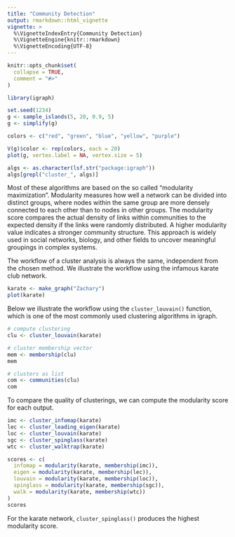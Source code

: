 ```yaml
---
title: "Community Detection"
output: rmarkdown::html_vignette
vignette: >
  %\VignetteIndexEntry{Community Detection}
  %\VignetteEngine{knitr::rmarkdown}
  %\VignetteEncoding{UTF-8}
---
```


```r
knitr::opts_chunk$set(
  collapse = TRUE,
  comment = "#>"
)
```

```r
library(igraph)
```


```r
set.seed(1234)
g <- sample_islands(5, 20, 0.9, 5)
g <- simplify(g)

colors <- c("red", "green", "blue", "yellow", "purple")

V(g)$color <- rep(colors, each = 20)
plot(g, vertex.label = NA, vertex.size = 5)
```

```r
algs <- as.character(lsf.str("package:igraph"))
algs[grepl("cluster_", algs)]
```

Most of these algorithms are based on the so called "modularity maximization". 
Modularity measures how well a network can be divided into distinct groups, where nodes within the same group are more densely connected to each other than to nodes in other groups. 
The modularity score compares the actual density of links within communities to the expected density if the links were randomly distributed. 
A higher modularity value indicates a stronger community structure. 
This approach is widely used in social networks, biology, and other fields to uncover meaningful groupings in complex systems.

The workflow of a cluster analysis is always the same, independent from the chosen method. We illustrate the workflow using the infamous karate club network.

```r
karate <- make_graph("Zachary")
plot(karate)
```

Below we illustrate the workflow using the `cluster_louvain()` function, which is one of the most commonly used clustering algorithms in igraph.

```r
# compute clustering
clu <- cluster_louvain(karate)

# cluster membership vector
mem <- membership(clu)
mem

# clusters as list
com <- communities(clu)
com
```

To compare the quality of clusterings, we can compute the modularity score for each output.

```r

imc <- cluster_infomap(karate)
lec <- cluster_leading_eigen(karate)
loc <- cluster_louvain(karate)
sgc <- cluster_spinglass(karate)
wtc <- cluster_walktrap(karate)

scores <- c(
  infomap = modularity(karate, membership(imc)),
  eigen = modularity(karate, membership(lec)),
  louvain = modularity(karate, membership(loc)),
  spinglass = modularity(karate, membership(sgc)),
  walk = modularity(karate, membership(wtc))
)
scores
```

For the karate network, `cluster_spinglass()` produces the highest modularity score.

